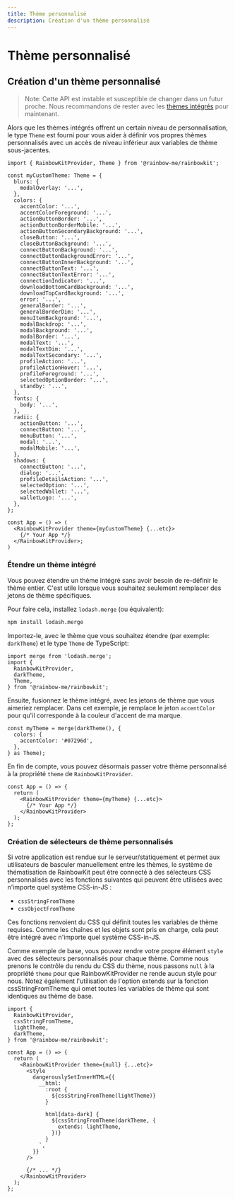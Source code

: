 ```yaml
---
title: Thème personnalisé
description: Création d'un thème personnalisé
---
```


# Thème personnalisé

## Création d'un thème personnalisé

> Note: Cette API est instable et susceptible de changer
> dans un futur proche. Nous recommandons de rester avec les [thèmes intégrés](/docs/theming) pour
> maintenant.

Alors que les thèmes intégrés offrent un certain niveau de personnalisation, le type `Theme` est fourni pour vous aider à définir vos propres thèmes personnalisés avec un accès de niveau inférieur aux variables de thème sous-jacentes.

```tsx
import { RainbowKitProvider, Theme } from '@rainbow-me/rainbowkit';

const myCustomTheme: Theme = {
  blurs: {
    modalOverlay: '...',
  },
  colors: {
    accentColor: '...',
    accentColorForeground: '...',
    actionButtonBorder: '...',
    actionButtonBorderMobile: '...',
    actionButtonSecondaryBackground: '...',
    closeButton: '...',
    closeButtonBackground: '...',
    connectButtonBackground: '...',
    connectButtonBackgroundError: '...',
    connectButtonInnerBackground: '...',
    connectButtonText: '...',
    connectButtonTextError: '...',
    connectionIndicator: '...',
    downloadBottomCardBackground: '...',
    downloadTopCardBackground: '...',
    error: '...',
    generalBorder: '...',
    generalBorderDim: '...',
    menuItemBackground: '...',
    modalBackdrop: '...',
    modalBackground: '...',
    modalBorder: '...',
    modalText: '...',
    modalTextDim: '...',
    modalTextSecondary: '...',
    profileAction: '...',
    profileActionHover: '...',
    profileForeground: '...',
    selectedOptionBorder: '...',
    standby: '...',
  },
  fonts: {
    body: '...',
  },
  radii: {
    actionButton: '...',
    connectButton: '...',
    menuButton: '...',
    modal: '...',
    modalMobile: '...',
  },
  shadows: {
    connectButton: '...',
    dialog: '...',
    profileDetailsAction: '...',
    selectedOption: '...',
    selectedWallet: '...',
    walletLogo: '...',
  },
};

const App = () => (
  <RainbowKitProvider theme={myCustomTheme} {...etc}>
    {/* Your App */}
  </RainbowKitProvider>;
)
```

### Étendre un thème intégré

Vous pouvez étendre un thème intégré sans avoir besoin de re-définir le thème entier. C'est utile lorsque vous souhaitez seulement remplacer des jetons de thème spécifiques.

Pour faire cela, installez `lodash.merge` (ou équivalent):

```bash
npm install lodash.merge
```

Importez-le, avec le thème que vous souhaitez étendre (par exemple: `darkTheme`) et le type `Theme` de TypeScript:

```tsx
import merge from 'lodash.merge';
import {
  RainbowKitProvider,
  darkTheme,
  Theme,
} from '@rainbow-me/rainbowkit';
```

Ensuite, fusionnez le thème intégré, avec les jetons de thème que vous aimeriez remplacer. Dans cet exemple, je remplace le jeton `accentColor` pour qu'il corresponde à la couleur d'accent de ma marque.

```tsx
const myTheme = merge(darkTheme(), {
  colors: {
    accentColor: '#07296d',
  },
} as Theme);
```

En fin de compte, vous pouvez désormais passer votre thème personnalisé à la propriété `theme` de `RainbowKitProvider`.

```tsx
const App = () => {
  return (
    <RainbowKitProvider theme={myTheme} {...etc}>
      {/* Your App */}
    </RainbowKitProvider>
  );
};
```

### Création de sélecteurs de thème personnalisés

Si votre application est rendue sur le serveur/statiquement et permet aux utilisateurs de basculer manuellement entre les thèmes, le système de thématisation de RainbowKit peut être connecté à des sélecteurs CSS personnalisés avec les fonctions suivantes qui peuvent être utilisées avec n'importe quel système CSS-in-JS :

- `cssStringFromTheme`
- `cssObjectFromTheme`

Ces fonctions renvoient du CSS qui définit toutes les variables de thème requises. Comme les chaînes et les objets sont pris en charge, cela peut être intégré avec n'importe quel système CSS-in-JS.

Comme exemple de base, vous pouvez rendre votre propre élément `style` avec des sélecteurs personnalisés pour chaque thème. Comme nous prenons le contrôle du rendu du CSS du thème, nous passons `null` à la propriété `theme` pour que RainbowKitProvider ne rende aucun style pour nous. Notez également l'utilisation de l'option extends sur la fonction cssStringFromTheme qui omet toutes les variables de thème qui sont identiques au thème de base.

```tsx
import {
  RainbowKitProvider,
  cssStringFromTheme,
  lightTheme,
  darkTheme,
} from '@rainbow-me/rainbowkit';

const App = () => {
  return (
    <RainbowKitProvider theme={null} {...etc}>
      <style
        dangerouslySetInnerHTML={{
          __html: `
            :root {
              ${cssStringFromTheme(lightTheme)}
            }

            html[data-dark] {
              ${cssStringFromTheme(darkTheme, {
                extends: lightTheme,
              })}
            }
          `,
        }}
      />

      {/* ... */}
    </RainbowKitProvider>
  );
};
```

